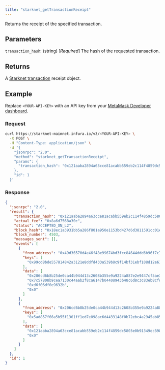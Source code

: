 ```yaml
---
title: "starknet_getTransactionReceipt"
---
```



Returns the receipt of the specified transaction.

## Parameters

`transaction_hash`: (string) [*Required*] The hash of the requested transaction.

## Returns

A [Starknet transaction](https://docs.starknet.io/documentation/architecture_and_concepts/Network_Architecture/transactions/)
receipt object.

## Example

Replace `<YOUR-API-KEY>` with an API key from your [MetaMask Developer dashboard](https://infura.io/dashboard).

### Request

<Tabs>
<TabItem value="curl">

```bash
curl https://starknet-mainnet.infura.io/v3/<YOUR-API-KEY> \
  -X POST \
  -H "Content-Type: application/json" \
  -d '{
    "jsonrpc": "2.0",
    "method": "starknet_getTransactionReceipt",
    "params": {
      "transaction_hash": "0x121aaba2894a63cce81acabb559eb2c114f4859dc5803e0b91349ec398d2eb0"
    },
    "id": 1
  }'
```

</TabItem>
</Tabs>

### Response

<Tabs>
<TabItem value="JSON">

```json
{
  "jsonrpc": "2.0",
  "result": {
    "transaction_hash": "0x121aaba2894a63cce81acabb559eb2c114f4859dc5803e0b91349ec398d2eb0",
    "actual_fee": "0x8a6d7568a30c",
    "status": "ACCEPTED_ON_L2",
    "block_hash": "0x18ec1a3931bb5a286f801a950e1153bd427d6d3811591cc01e6f074615a1f76",
    "block_number": 4503,
    "messages_sent": [],
    "events": [
      {
        "from_address": "0x49d36570d4e46f48e99674bd3fcc84644ddd6b96f7c741b1562b82f9e004dc7",
        "keys": [
          "0x99cd8bde557814842a3121e8ddfd433a539b8c9f14bf31ebf108d12e6196e9"
        ],
        "data": [
          "0x206cd6b8b25de0ca44b944d13c2608b355e9a9224a887e2e9447cf5ae3cb2a8",
          "0x7c57808b9cea7130c44aab2f8ca6147b04408943b48c6d8c3c83eb8cfdd8c0b",
          "0xd6f06df0e9632b",
          "0x0"
        ]
      },
      {
        "from_address": "0x206cd6b8b25de0ca44b944d13c2608b355e9a9224a887e2e9447cf5ae3cb2a8",
        "keys": [
          "0x5ad857f66a5b55f1301ff1ed7e098ac6d4433148f0b72ebc4a2945ab85ad53"
        ],
        "data": [
          "0x121aaba2894a63cce81acabb559eb2c114f4859dc5803e0b91349ec398d2eb0",
          "0x0"
        ]
      }
    ]
  },
  "id": 1
}
```

</TabItem>
</Tabs>
